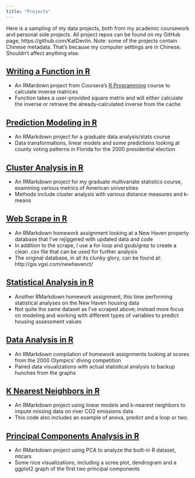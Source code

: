 ```yaml
---
title: "Projects"
---
```


Here is a sampling of my data projects, both from my academic coursework and personal side projects. All project repos can be found on my GitHub page, https://github.com/KatDevlin. Note: some of the projects contain Chinese metadata. That's because my computer settings are in Chinese. Shouldn't affect anything else.

## [Writing a Function in R](https://katdevlin.github.io/InverseMatrixFunction/)

- An RMardown project from Coursera's [R Programming](https://www.coursera.org/learn/r-programming) course to calculate inverse matrices
- Function takes a user-provided square matrix and will either calculate the inverse or retrieve the already-calculated inverse from the cache

## [Prediction Modeling in R](https://katdevlin.github.io/predict_2000election/)

- An RMarkdown project for a graduate data analysis/stats course
- Data transformations, linear models and some predictions looking at county voting patterns in Florida for the 2000 presidential election

## [Cluster Analysis in R](https://katdevlin.github.io/ClusterAnalysis_colleges/)

- An RMarkdown project for my graduate multivariate statistics course, examining various metrics of American universities
- Methods include cluster analysis with various distance measures and k-means

## [Web Scrape in R](https://katdevlin.github.io/housing_scrape/)

- An RMarkdown homework assignment looking at a New Haven property database that I've rejiggered with updated data and code
- In addition to the scrape, I use a for loop and gsub/grep to create a clean .csv file that can be used for further analysis 
- The original database, in all its clunky glory, can be found at: http://gis.vgsi.com/newhavenct/

## [Statistical Analysis in R](https://katdevlin.github.io/housing_analysis/)

- Another RMarkdown homework assignment, this time performing statistical analyses on the New Haven housing data
- Not quite the same dataset as I've scraped above; instead more focus on modeling and working with different types of variables to predict housing assessment values

## [Data Analysis in R](https://katdevlin.github.io/OlympicDives/)

- An RMarkdown compilation of homework assignments looking at scores from the 2000 Olympics' diving competition
- Paired data visualizations with actual statistical analysis to backup hunches from the graphs

## [K Nearest Neighbors in R](https://katdevlin.github.io/k_nearest_rivers/)

- An RMarkdown project using linear models and k-nearest neighbors to impute missing data on river CO2 emissions data
- This code also includes an example of anova, predict and a loop or two.

## [Principal Components Analysis in R](https://katdevlin.github.io/PCA_cars/)

- An RMarkdown project using PCA to analyze the built-in R dataset, mtcars
- Some nice visualizations, including  a scree plot, dendrogram and a ggplot2 graph of the first two principal components